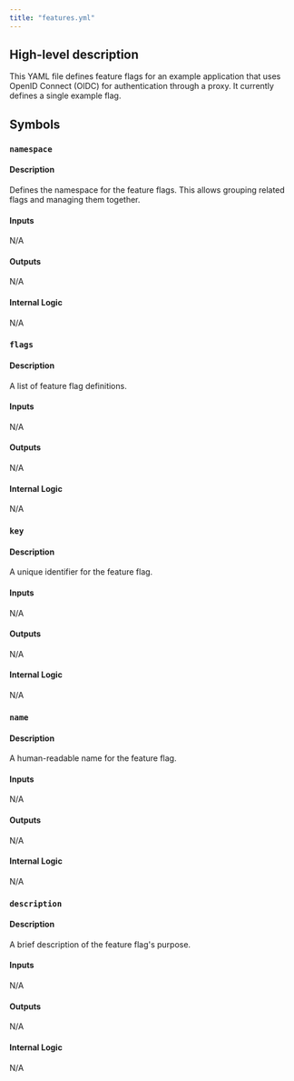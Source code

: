 ```yaml
---
title: "features.yml"
---
```


## High-level description
This YAML file defines feature flags for an example application that uses OpenID Connect (OIDC) for authentication through a proxy. It currently defines a single example flag.

## Symbols
### `namespace`
#### Description
Defines the namespace for the feature flags. This allows grouping related flags and managing them together.

#### Inputs
N/A

#### Outputs
N/A

#### Internal Logic
N/A

### `flags`
#### Description
A list of feature flag definitions.

#### Inputs
N/A

#### Outputs
N/A

#### Internal Logic
N/A

### `key`
#### Description
A unique identifier for the feature flag.

#### Inputs
N/A

#### Outputs
N/A

#### Internal Logic
N/A

### `name`
#### Description
A human-readable name for the feature flag.

#### Inputs
N/A

#### Outputs
N/A

#### Internal Logic
N/A

### `description`
#### Description
A brief description of the feature flag's purpose.

#### Inputs
N/A

#### Outputs
N/A

#### Internal Logic
N/A
